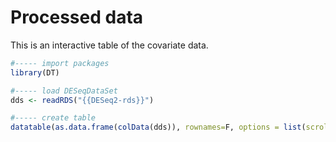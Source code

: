 # Processed data

This is an interactive table of the covariate data.

```r
#----- import packages
library(DT)

#----- load DESeqDataSet
dds <- readRDS("{{DESeq2-rds}}")

#----- create table
datatable(as.data.frame(colData(dds)), rownames=F, options = list(scrollX = TRUE))
```

